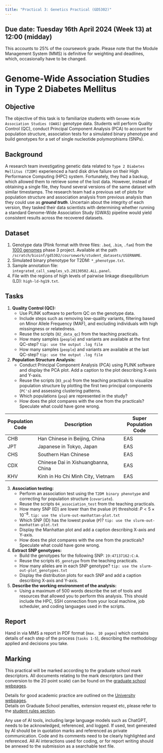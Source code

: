```yaml
---
title: "Practical 3: Genetics Practical (GD5302)"
---
```


## Due date: Tuesday 16th April 2024 (Week 13) at 12:00 (midday)
This accounts to 25% of the coursework grade.
Please note that the Module Management System (MMS) is definitive for weighting and deadlines, which, occasionally have to be changed.

# Genome-Wide Association Studies in Type 2 Diabetes Mellitus

## Objective
The objective of this task is to familiarize students with `Genome-Wide Association Studies (GWAS)` genotype data. Students will perform Quality Control (QC), conduct Principal Component Analysis (PCA) to account for population structure, association tests for a simulated binary phenotype and build genotypes for a set of single nucleotide polymorphisms (SNPs).

## Background
A research team investigating genetic data related to `Type 2 Diabetes Mellitus (T2DM)` experienced a hard disk drive failure on their High Performance Computing (HPC) system. Fortunately, they had a backup, which allowed them to retrieve some of the lost data. However, instead of obtaining a single file, they found several versions of the same dataset with similar timestamps. The research team had a previous set of plots for population structure and association analysis from previous analysis than they could use as ***ground truth***. Uncertain about the integrity of each version, they tasked their data scientists with determining whether running a standard Genome-Wide Association Study (GWAS) pipeline would yield consistent results across the recovered datasets.

## Dataset
1. Genotype data (Plink format with three files: `.bed`, `.bim`, `.fam`) from the [1000 genomes](https://www.internationalgenome.org/category/phase-3/) phase 3 project. Available at the path `/scratch/bioinf/gd5302/coursework/student_datasets/USERNAME`.
2. Simulated binary phenotype for T2DM: `*_phenotype.txt`.
3. Sample annotation file: `integrated_call_samples_v3.20130502.ALL.panel`.
4. File with the regions of high levels of pairwise linkage disequilibrium (LD): `high-ld-hg19.txt`.


## Tasks
1. **Quality Control (QC):**
   - Use PLINK software to perform QC on the genotype data.
   - Include steps such as removing low-quality variants, filtering based on Minor Allele Frequency (MAF), and excluding individuals with high missingness or relatedness.
   - Reuse the scripts (`02_data_qc`) from the teaching practicals.
   - How many samples (`people`) and variants are available at the first QC-step? `tip: use the output .log file` 
   - How many samples (`people`) and variants are available at the last QC-step? `tip: use the output .log file` 

2. **Population Structure Analysis:**
   - Conduct Principal Component Analysis (PCA) using PLINK software and display the PCA plot. Add a caption to the plot describing X-axis and Y-axis.
   - Reuse the scripts (`03_pca`) from the teaching practicals to visualize population structure by plotting the first two principal components (`PC's`) and assessing clustering patterns.
   - Which populations (`pop`) are represented in the study? 
   - How does the plot compares with the one from the practicals? Speculate what could have gone wrong.
  
| Population Code | Description                                         | Super Population Code |
|-----------------|-----------------------------------------------------|-----------------------|
| CHB             | Han Chinese in Beijing, China                      | EAS                   |
| JPT             | Japanese in Tokyo, Japan                           | EAS                   |
| CHS             | Southern Han Chinese                                | EAS                   |
| CDX             | Chinese Dai in Xishuangbanna, China                | EAS                   |
| KHV             | Kinh in Ho Chi Minh City, Vietnam                  | EAS                   |

3. **Association testing:**
   - Perform an association test using the `T2DM binary phenotype` and correcting for population structure (`covariate`).
   - Reuse the scripts `04_association_test` from the teaching practicals.
   - How many SNP (ID) are lower than the pvalue (`P`) threshold: $P< 5×10^{-8}$. `tip: use the slurm-out-manhattan-plot.txt` 
   - Which SNP (ID) has the lowest pvalue (`P`)? `tip: use the slurm-out-manhattan-plot.txt` 
   - Display the Manhattan plot and add a caption describing X-axis and Y-axis. 
   - How does the plot compares with the one from the practicals? Speculate what could have gone wrong.

4. **Extract SNP genotypes:**
   - Build the genotypes for the following SNP: `19:47137162:C:A`.
   - Reuse the scripts `05_genotype` from the teaching practicals.
   - How many alleles are in each SNP genotype? `tip: use the slurm-out-plot_genotypes.txt` 
   - Display the distribution plots for each SNP and add a caption describing X-axis and Y-axis.

5. **Describe the working environment of the analysis:**
   - Using a maximum of 500 words describe the set of tools and resources that allowed you to perform this analysis. This should include the HPC, SSH connection from your local machine, job scheduler, and coding languages used in the scripts.


## Report
Hand in via MMS a report in PDF format (`max. 10 pages`) which contains details of each step of the process (`tasks 1-5`), describing the methodology applied and decisions you take.

## Marking
This practical will be marked according to the graduate school mark descriptors. All documents relating to the mark descriptors (and their conversion to the 20 point scale) can be found on the [graduate school webpages](https://www.st-andrews.ac.uk/graduate-school/students/rules/msc-and-mlitt-documents). 

Details for good academic practice are outlined on the [University webpages](https://www.st-andrews.ac.uk/students/rules/academicpractice).  
Details on Graduate School penalties, extension request etc, please refer to the [student rules section](https://www.st-andrews.ac.uk/graduate-school/students/rules).  

Any use of AI tools, including large language models such as ChatGPT, needs to be acknowledged, referenced, and logged.
If used, text generated by AI should be in quotation marks and referenced as private communication. Code and its comments need to be clearly highlighted and referenced. All AI interactions used for coding, or for report writing should be annexed to the submission as a searchable text file.